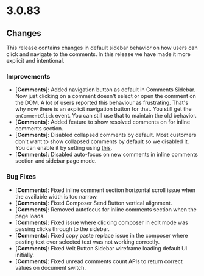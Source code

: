 # 3.0.83

## Changes

<Warning>
  This release contains changes in default sidebar behavior on how users can click and navigate to the comments. In this release we have made it more explicit and intentional.
</Warning>

### Improvements
- [**Comments**]: Added navigation button as default in Comments Sidebar. Now just clicking on a comment doesn't select or open the comment on the DOM. A lot of users reported this behaviour as frustrating. That's why now there is an explicit navigation button for that. You still get the `onCommentClick` event. You can still use that to maintain the old behavior.
- [**Comments**]: Added feature to show resolved comments on for inline comments section.
- [**Comments**]: Disabled collapsed comments by default. Most customers don't want to show collapsed comments by default so we disabled it. You can enable it by setting using [this](/async-collaboration/comments/customize-behavior/customize-behavior#enablecollapsedcomments).
- [**Comments**]: Disabled auto-focus on new comments in inline comments section and sidebar page mode.


### Bug Fixes
- [**Comments**]: Fixed inline comment section horizontal scroll issue when the available width is too narrow.
- [**Comments**]: Fixed Composer Send Button vertical alignment.
- [**Comments**]: Removed autofocus for inline comments section when the page loads.
- [**Comments**]: Fixed issue where clicking composer in edit mode was passing clicks through to the sidebar.
- [**Comments**]: Fixed copy paste replace issue in the composer where pasting text over selected text was not working correctly.
- [**Comments**]: Fixed Velt Button Sidebar wireframe loading default UI initially.
- [**Comments**]: Fixed unread comments count APIs to return correct values on document switch.
